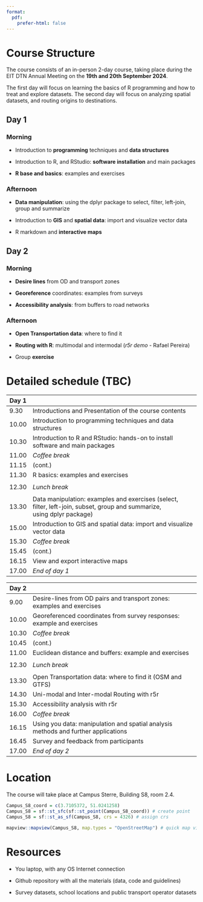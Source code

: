 ```yaml
---
format:
  pdf:
    prefer-html: false
---
```


# Course Structure

The course consists of an in-person 2-day course, taking place during the EIT DTN Annual Meeting on the **19th and 20th September 2024**.

The first day will focus on learning the basics of R programming and how to treat and explore datasets. The second day will focus on analyzing spatial datasets, and routing origins to destinations.

## Day 1

### Morning {.unnumbered}

-   Introduction to **programming** techniques and **data structures**

-   Introduction to R, and RStudio: **software installation** and main packages

-   **R base and basics**: examples and exercises

### Afternoon {.unnumbered}

-   **Data manipulation**: using the dplyr package to select, filter, left-join, group and summarize

-   Introduction to **GIS** and **spatial data**: import and visualize vector data

-   R markdown and **interactive maps**

## Day 2

### Morning {.unnumbered}

-   **Desire lines** from OD and transport zones

-   **Georeference** coordinates: examples from surveys

-   **Accessibility analysis**: from buffers to road networks

### Afternoon {.unnumbered}

-   **Open Transportation data**: where to find it

-   **Routing with R**: multimodal and intermodal (*r5r demo* - Rafael Pereira)

-   Group **exercise**

# Detailed schedule (TBC)

| Day 1 |                                                                                                                         |
|-------|-------------------------------------------------------------------------------------------------------------------------|
| 9.30  | Introductions and Presentation of the course contents                                                                   |
| 10.00 | Introduction to programming techniques and data structures                                                              |
| 10.30 | Introduction to R and RStudio: hands-on to install software and main packages                                           |
| 11.00 | *Coffee break*                                                                                                          |
| 11.15 | (cont.)                                                                                                                 |
| 11.30 | R basics: examples and exercises                                                                                        |
|       |                                                                                                                         |
| 12.30 | *Lunch break*                                                                                                           |
|       |                                                                                                                         |
| 13.30 | Data manipulation: examples and exercises (select, filter, left-join, subset, group and summarize, using dplyr package) |
| 15.00 | Introduction to GIS and spatial data: import and visualize vector data                                                  |
| 15.30 | *Coffee break*                                                                                                          |
| 15.45 | (cont.)                                                                                                                 |
| 16.15 | View and export interactive maps                                                                                        |
| 17.00 | *End of day 1*                                                                                                          |

| Day 2 |                                                                                    |
|-------|------------------------------------------------------------------------------------|
| 9.00  | Desire-lines from OD pairs and transport zones: examples and exercises             |
| 10.00 | Georeferenced coordinates from survey responses: example and exercises             |
| 10.30 | *Coffee break*                                                                     |
| 10.45 | (cont.)                                                                            |
| 11.00 | Euclidean distance and buffers: example and exercises                              |
|       |                                                                                    |
| 12.30 | *Lunch break*                                                                      |
|       |                                                                                    |
| 13.30 | Open Transportation data: where to find it (OSM and GTFS)                          |
| 14.30 | Uni-modal and Inter-modal Routing with r5r                                         |
| 15.30 | Accessibility analysis with r5r                                                    |
| 16.00 | *Coffee break*                                                                     |
| 16.15 | Using you data: manipulation and spatial analysis methods and further applications |
| 16.45 | Survey and feedback from participants                                              |
| 17.00 | *End of day 2*                                                                     |

# Location

The course will take place at Campus Sterre, Building S8, room 2.4.

```r
Campus_S8_coord = c(3.7105372, 51.0241258)
Campus_S8 = sf::st_sfc(sf::st_point(Campus_S8_coord)) # create point
Campus_S8 = sf::st_as_sf(Campus_S8, crs = 4326) # assign crs

mapview::mapview(Campus_S8, map.types = "OpenStreetMap") # quick map view
```

# Resources

-   You laptop, with any OS Internet connection

-   Github repository with all the materials (data, code and guidelines)

-   Survey datasets, school locations and public transport operator datasets
